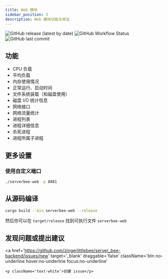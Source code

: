 ```yaml
---
title: Web 模块
sidebar_position: 3
description: Web 模块功能与用法
---
```


<div className='flex space-x-2 flex-wrap'>
	<img
		src='https://img.shields.io/github/v/release/ZingerLittleBee/server_bee-backend?style=for-the-badge'
		alt='GitHub release (latest by date)'
	/>
	<img
		src='https://img.shields.io/github/actions/workflow/status/ZingerLittleBee/server_bee-backend/release.yml?style=for-the-badge'
		alt='GitHub Workflow Status'
	/>
	<img
		src='https://img.shields.io/github/last-commit/ZingerLittleBee/server_bee-backend?style=for-the-badge'
		alt='GitHub last commit'
	/>
</div>

## 功能

-   CPU 负载
-   平均负载
-   内存使用情况
-   正常运行、启动时间
-   文件系统装载（和磁盘使用）
-   磁盘 I/O 统计信息
-   网络接口
-   网络流量统计
-   进程列表
-   进程详细信息
-   杀死进程
-   进程所属子进程

## 更多设置

### 使用自定义端口


```bash
./serverbee-web -p 8081
```


## 从源码编译


```bash
cargo build --bin serverbee-web --release
```


然后你可以在 `target/release` 找到可执行文件 `serverbee-web`

## 发现问题或提出建议

<a
	href='https://github.com/zingerlittlebee/server_bee-backend/issues/new'
	target='_blank'
	draggable='false'
    className='btn
    no-underline hover:no-underline focus:no-underline'
>
	<p className='text-white'>创建 issue</p>
</a>
